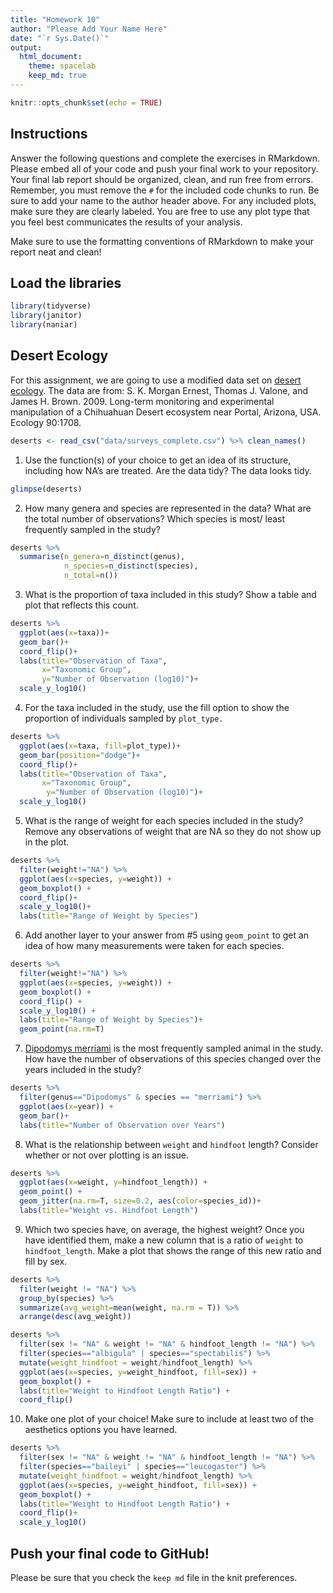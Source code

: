```yaml
---
title: "Homework 10"
author: "Please Add Your Name Here"
date: "`r Sys.Date()`"
output:
  html_document: 
    theme: spacelab
    keep_md: true
---
```


```r
knitr::opts_chunk$set(echo = TRUE)
```

## Instructions
Answer the following questions and complete the exercises in RMarkdown. Please embed all of your code and push your final work to your repository. Your final lab report should be organized, clean, and run free from errors. Remember, you must remove the `#` for the included code chunks to run. Be sure to add your name to the author header above. For any included plots, make sure they are clearly labeled. You are free to use any plot type that you feel best communicates the results of your analysis.  

Make sure to use the formatting conventions of RMarkdown to make your report neat and clean!  

## Load the libraries
```r
library(tidyverse)
library(janitor)
library(naniar)
``` 

## Desert Ecology
For this assignment, we are going to use a modified data set on [desert ecology](http://esapubs.org/archive/ecol/E090/118/). The data are from: S. K. Morgan Ernest, Thomas J. Valone, and James H. Brown. 2009. Long-term monitoring and experimental manipulation of a Chihuahuan Desert ecosystem near Portal, Arizona, USA. Ecology 90:1708.
```r
deserts <- read_csv("data/surveys_complete.csv") %>% clean_names()
```

1. Use the function(s) of your choice to get an idea of its structure, including how NA's are treated. Are the data tidy?
The data looks tidy. 
```r
glimpse(deserts) 
```

2. How many genera and species are represented in the data? What are the total number of observations? Which species is most/ least frequently sampled in the study?
```r
deserts %>% 
  summarise(n_genera=n_distinct(genus),
            n_species=n_distinct(species),
            n_total=n())
```

3. What is the proportion of taxa included in this study? Show a table and plot that reflects this count.
```r
deserts %>% 
  ggplot(aes(x=taxa))+
  geom_bar()+
  coord_flip()+
  labs(title="Observation of Taxa",
       x="Taxonomic Group",
       y="Number of Observation (log10)")+
  scale_y_log10()
```


4. For the taxa included in the study, use the fill option to show the proportion of individuals sampled by `plot_type.`
```r
deserts %>% 
  ggplot(aes(x=taxa, fill=plot_type))+
  geom_bar(position="dodge")+
  coord_flip()+
  labs(title="Observation of Taxa",
       x="Taxonomic Group",
        y="Number of Observation (log10)")+
  scale_y_log10()
```


5. What is the range of weight for each species included in the study? Remove any observations of weight that are NA so they do not show up in the plot.
```r
deserts %>%
  filter(weight!="NA") %>%
  ggplot(aes(x=species, y=weight)) +
  geom_boxplot() +
  coord_flip()+
  scale_y_log10()+
  labs(title="Range of Weight by Species")
```


6. Add another layer to your answer from #5 using `geom_point` to get an idea of how many measurements were taken for each species.
```r
deserts %>%
  filter(weight!="NA") %>%
  ggplot(aes(x=species, y=weight)) +
  geom_boxplot() +
  coord_flip() +
  scale_y_log10() +
  labs(title="Range of Weight by Species")+
  geom_point(na.rm=T)
```


7. [Dipodomys merriami](https://en.wikipedia.org/wiki/Merriam's_kangaroo_rat) is the most frequently sampled animal in the study. How have the number of observations of this species changed over the years included in the study?
```r
deserts %>%
  filter(genus=="Dipodomys" & species == "merriami") %>%
  ggplot(aes(x=year)) +
  geom_bar()+
  labs(title="Number of Observation over Years")
```


8. What is the relationship between `weight` and `hindfoot` length? Consider whether or not over plotting is an issue.
```r
deserts %>%
  ggplot(aes(x=weight, y=hindfoot_length)) +
  geom_point() +
  geom_jitter(na.rm=T, size=0.2, aes(color=species_id))+
  labs(title="Weight vs. Hindfoot Length")
```


9. Which two species have, on average, the highest weight? Once you have identified them, make a new column that is a ratio of `weight` to `hindfoot_length`. Make a plot that shows the range of this new ratio and fill by sex.
```r
deserts %>% 
  filter(weight != "NA") %>% 
  group_by(species) %>% 
  summarize(avg_weight=mean(weight, na.rm = T)) %>% 
  arrange(desc(avg_weight))
```

```r
deserts %>% 
  filter(sex != "NA" & weight != "NA" & hindfoot_length != "NA") %>% 
  filter(species=="albigula" | species=="spectabilis") %>% 
  mutate(weight_hindfoot = weight/hindfoot_length) %>% 
  ggplot(aes(x=species, y=weight_hindfoot, fill=sex)) +
  geom_boxplot() +
  labs(title="Weight to Hindfoot Length Ratio") +
  coord_flip()
```


10. Make one plot of your choice! Make sure to include at least two of the aesthetics options you have learned.
```r
deserts %>% 
  filter(sex != "NA" & weight != "NA" & hindfoot_length != "NA") %>% 
  filter(species=="baileyi" | species=="leucogaster") %>% 
  mutate(weight_hindfoot = weight/hindfoot_length) %>% 
  ggplot(aes(x=species, y=weight_hindfoot, fill=sex)) +
  geom_boxplot() +
  labs(title="Weight to Hindfoot Length Ratio") +
  coord_flip()+
  scale_y_log10()
```


## Push your final code to GitHub!
Please be sure that you check the `keep md` file in the knit preferences. 